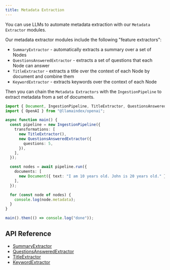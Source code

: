 ```yaml
---
title: Metadata Extraction 
---
```


You can use LLMs to automate metadata extraction with our `Metadata Extractor` modules.

Our metadata extractor modules include the following "feature extractors":

- `SummaryExtractor` - automatically extracts a summary over a set of Nodes
- `QuestionsAnsweredExtractor` - extracts a set of questions that each Node can answer
- `TitleExtractor` - extracts a title over the context of each Node by document and combine them
- `KeywordExtractor` - extracts keywords over the context of each Node

Then you can chain the `Metadata Extractors` with the `IngestionPipeline` to extract metadata from a set of documents.

```ts
import { Document, IngestionPipeline, TitleExtractor, QuestionsAnsweredExtractor } from "llamaindex";
import { OpenAI } from "@llamaindex/openai";

async function main() {
  const pipeline = new IngestionPipeline({
    transformations: [
      new TitleExtractor(),
      new QuestionsAnsweredExtractor({
        questions: 5,
      }),
    ],
  });

  const nodes = await pipeline.run({
    documents: [
      new Document({ text: "I am 10 years old. John is 20 years old." }),
    ],
  });

  for (const node of nodes) {
    console.log(node.metadata);
  }
}

main().then(() => console.log("done"));
```

## API Reference

- [SummaryExtractor](/typescript/framework-api-reference/classes/summaryextractor/)
- [QuestionsAnsweredExtractor](/typescript/framework-api-reference/classes/questionsansweredextractor/)
- [TitleExtractor](/typescript/framework-api-reference/classes/titleextractor/)
- [KeywordExtractor](/typescript/framework-api-reference/classes/keywordextractor/)
